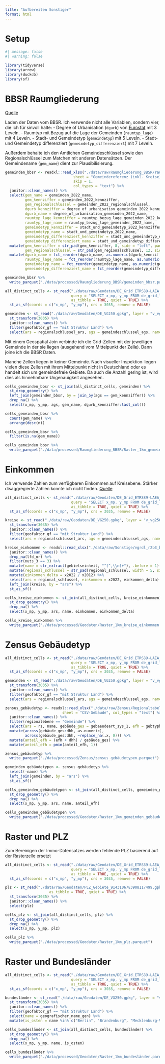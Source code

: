 ```yaml
---
title: "Aufbereiten Sonstiger"
format: html
---
```


# Setup

```r
#| message: false
#| warning: false

library(tidyverse)
library(arrow)
library(duckdb)
library(sf)
```

# BBSR Raumgliederung

[Quelle](https://www.bbsr.bund.de/BBSR/DE/forschung/raumbeobachtung/downloads/download-referenzen.html)

Laden der Daten vom BBSR. Ich verwende nicht alle Variablen, sondern vier, die ich für sinvoll halte:
- Degree of Urbanisation (`dgurb`) von [Eurostat](https://ec.europa.eu/eurostat/web/degree-of-urbanisation/methodology) mit 3 Leveln.
- Raumtyp mit Bezug auf die Lage der Gemeinden (`raumtyp_lage`) mit 4 Leveln.
- Stadt- und Gemeindetyp (`gemeindetyp`) mit 5 Leveln.
- Stadt- und Gemeindetyp differenziert (`gemeindetyp_differenziert`) mit 7 Leveln.

Außerdem behalte ich den Amtlichen Gemeindeschlüssel sowie den Regionalschlüssel zum Matchen mit anderen Datensätzen. Der Gemeindename (`gem_name`) dient zur Plausibilisierung.

```r
gemeinden_bbsr <- readxl::read_xlsx("./data/raw/Raumgliederung_BBSR/raumgliederungen-referenzen-2022.xlsx",
                               sheet = "Gemeindereferenz (inkl. Kreise)",
                               skip = 1,
                               col_types = "text") %>%
  janitor::clean_names() %>%
  select(gem_name = gemeinden_2022_name,
         gem_kennziffer = gemeinden_2022_kennziffer,
         gem_regionalschlussel = gemeinden_2022_regionalschlussel,
         dgurb_kennziffer = degree_of_urbanisation_gemeinden_2022_kennziffer,
         dgurb_name = degree_of_urbanisation_gemeinden_2022_name,
         raumtyp_lage_kennziffer = raumtyp_bezug_lage_gemeinden_2022_kennziffer,
         raumtyp_lage_name = raumtyp_bezug_lage_gemeinden_2022_name,
         gemeindetyp_kennziffer = stadt_und_gemeindetyp_2022_kennziffer,
         gemeindetyp_name = stadt_und_gemeindetyp_2022_name,
         gemeindetyp_differenziert_kennziffer = stadt_und_gemeindetyp_differenziert_2022_kennziffer,
         gemeindetyp_differenziert_name = stadt_und_gemeindetyp_differenziert_2022_name) %>%
  mutate(gem_kennziffer = str_pad(gem_kennziffer, 8, side = "left", pad = "0"),
         gem_regionalschlussel = str_pad(gem_regionalschlussel, 12, side = "left", pad = "0")) %>%
  mutate(dgurb_name = fct_reorder(dgurb_name, as.numeric(dgurb_kennziffer)),
         raumtyp_lage_name = fct_reorder(raumtyp_lage_name, as.numeric(raumtyp_lage_kennziffer)),
         gemeindetyp_name = fct_reorder(gemeindetyp_name, as.numeric(gemeindetyp_kennziffer)),
         gemeindetyp_differenziert_name = fct_reorder(gemeindetyp_differenziert_name, as.numeric(gemeindetyp_differenziert_kennziffer)))

gemeinden_bbsr %>%
  write_parquet("./data/processed/Raumgliederung_BBSR/gemeinden_bbsr.parquet")
```

```r
all_distinct_cells <- st_read("./data/raw/Geodaten/DE_Grid_ETRS89-LAEA_1km.gpkg",
                              query = "SELECT x_mp, y_mp FROM de_grid_laea_1km",
                              as_tibble = TRUE, quiet = TRUE) %>%
  st_as_sf(coords = c("x_mp", "y_mp"), crs = 3035, remove = FALSE)

gemeinden <- st_read("./data/raw/Geodaten/DE_VG250.gpkg", layer = "v_vg250_gem", as_tibble = TRUE) %>%
  st_transform(3035) %>%
  janitor::clean_names() %>%
  filter(geofaktor_gf == "mit Struktur Land") %>%
  select(ars = regionalschlussel_ars, ags = gemeindeschlussel_ags, name = geografischer_name_gen, bezeichnung, einwohner = einwohnerzahl_ewz, flaeche = katasterflache_kfl)
```

Mit einem Geospatial Join verbinde ich die Grid-Zellen mit der jeweiligen Gemeinde in der sie liegen (ausgehend vom Mittelpunkt der Zelle). Dann joine ich die BBSR Daten.

Manche Zellen liegen in keiner Gemeinde. Nach visueller Inspektion liegen vielen diese Zellen mit ihrem Mittelpunkt nicht in Deutschland oder es handelt sich um gemeindefreie Gebiete. Da auch die Anzahl gering ist, wird dies als hinnehmbare Ungenauigkeit angesehen.

```r
cells_gemeinden_bbsr <- st_join(all_distinct_cells, gemeinden) %>%
  st_drop_geometry() %>%
  left_join(gemeinden_bbsr, by = join_by(ags == gem_kennziffer)) %>%
  drop_na() %>%
  select(x_mp, y_mp, ags, gem_name, dgurb_kennziffer:last_col())

cells_gemeinden_bbsr %>%
  count(gem_name) %>%
  arrange(desc(n))

cells_gemeinden_bbsr %>%
  filter(is.na(gem_name))

cells_gemeinden_bbsr %>%
  write_parquet("./data/processed/Raumgliederung_BBSR/Raster_1km_gemeinden_bbsr.parquet")
```

# Einkommen

Ich verwende Zahlen zum verfügbaren Einkommen auf Kreisebene. Stärker disaggregierte Zahlen konnte ich nicht finden. [Quelle](https://www.statistikportal.de/de/vgrdl/ergebnisse-kreisebene/einkommen-kreise)

```r
all_distinct_cells <- st_read("./data/raw/Geodaten/DE_Grid_ETRS89-LAEA_1km.gpkg",
                              query = "SELECT x_mp, y_mp FROM de_grid_laea_1km",
                              as_tibble = TRUE, quiet = TRUE) %>%
  st_as_sf(coords = c("x_mp", "y_mp"), crs = 3035, remove = FALSE)

kreise <- st_read("./data/raw/Geodaten/DE_VG250.gpkg", layer = "v_vg250_krs", as_tibble = TRUE) %>%
  st_transform(3035) %>%
  janitor::clean_names() %>%
  filter(geofaktor_gf == "mit Struktur Land") %>%
  select(ars = regionalschlussel_ars, ags = gemeindeschlussel_ags, name = geografischer_name_gen, bezeichnung, einwohner = einwohnerzahl_ewz, flaeche = katasterflache_kfl)

kreise_einkommen <- readxl::read_xlsx("./data/raw/Sonstige/vgrdl_r2b3_bs2023.xlsx", sheet = "2.4", skip = 4) %>%
  janitor::clean_names() %>%
  drop_na(lfd_nr) %>%
  filter(nuts_3 == 3) %>%
  mutate(name = str_extract(gebietseinheit, "^[^,\\n]+"), .before = 1) %>%
  mutate(regional_schlussel = str_pad(regional_schlussel, width = 5, side = "right", pad = "0")) %>%
  mutate(einkommen_delta = x2022 / x2012) %>%
  select(ars = regional_schlussel, einkommen = x2022, einkommen_delta) %>%
  left_join(kreise, by = "ars") %>%
  st_as_sf()

cells_kreise_einkommen <- st_join(all_distinct_cells, kreise_einkommen) %>%
  st_drop_geometry() %>%
  drop_na() %>%
  select(x_mp, y_mp, ars, name, einkommen, einkommen_delta)

cells_kreise_einkommen %>%
  write_parquet("./data/processed/Geodaten/Raster_1km_kreise_einkommen.parquet")
```

# Zensus Gebäudetyp

```r
all_distinct_cells <- st_read("./data/raw/Geodaten/DE_Grid_ETRS89-LAEA_1km.gpkg",
                              query = "SELECT x_mp, y_mp FROM de_grid_laea_1km",
                              as_tibble = TRUE, quiet = TRUE) %>%
  st_as_sf(coords = c("x_mp", "y_mp"), crs = 3035, remove = FALSE)

gemeinden <- st_read("./data/raw/Geodaten/DE_VG250.gpkg", layer = "v_vg250_gem", as_tibble = TRUE) %>%
  st_transform(3035) %>%
  janitor::clean_names() %>%
  filter(geofaktor_gf == "mit Struktur Land") %>%
  select(ars = regionalschlussel_ars, ags = gemeindeschlussel_ags, name = geografischer_name_gen, bezeichnung, einwohner = einwohnerzahl_ewz, flaeche = katasterflache_kfl)

zensus_gebäudetyp <- readxl::read_xlsx("./data/raw/Zensus/Regionaltabelle_Gebaeude_Wohnungen.xlsx", 
                          sheet = "CSV-Gebäude", col_types = "text") %>%
  janitor::clean_names() %>%
  filter(regionalebene == "Gemeinde") %>%
  select(ars = rs, name, gebäude_ges = gebaeudeart_sys_1, efh = gebtypbauweise_1, dhh = gebtypbauweise_2) %>%
  mutate(across(gebäude_ges:dhh, as.numeric),
         across(gebäude_ges:dhh, ~replace_na(.x, 0))) %>%
  mutate(anteil_efh = (efh + dhh) / gebäude_ges) %>%
  mutate(anteil_efh = pmin(anteil_efh, 1))

zensus_gebäudetyp %>%
  write_parquet("./data/processed/Zensus/zensus_gebäudetypen.parquet")

gemeinden_gebäudetypen <- zensus_gebäudetyp %>%
  select(-name) %>%
  left_join(gemeinden, by = "ars") %>%
  st_as_sf()

cells_gemeinden_gebäudetypen <- st_join(all_distinct_cells, gemeinden_gebäudetypen) %>%
  st_drop_geometry() %>%
  drop_na() %>%
  select(x_mp, y_mp, ars, name, anteil_efh)

cells_gemeinden_gebäudetypen %>%
  write_parquet("./data/processed/Geodaten/Raster_1km_gemeinden_gebäudetypen.parquet")
```

# Raster und PLZ

Zum Bereinigen der Immo-Datensatzes werden fehlende PLZ basierend auf der Rasterzelle ersetzt

```r
all_distinct_cells <- st_read("./data/raw/Geodaten/DE_Grid_ETRS89-LAEA_1km.gpkg",
                              query = "SELECT x_mp, y_mp FROM de_grid_laea_1km",
                              as_tibble = TRUE, quiet = TRUE) %>%
  st_as_sf(coords = c("x_mp", "y_mp"), crs = 3035, remove = FALSE)

plz <- st_read("./data/raw/Geodaten/PLZ_Gebiete_9143106783908117499.gpkg",
                    as_tibble = TRUE, quiet = TRUE) %>%
  st_transform(3035) %>%
  janitor::clean_names() %>%
  select(plz)

cells_plz <- st_join(all_distinct_cells, plz) %>%
  st_drop_geometry() %>%
  drop_na() %>%
  select(x_mp, y_mp, plz)

cells_plz %>%
  write_parquet("./data/processed/Geodaten/Raster_1km_plz.parquet")
```

# Raster und Bundesländer

```r
all_distinct_cells <- st_read("./data/raw/Geodaten/DE_Grid_ETRS89-LAEA_1km.gpkg",
                              query = "SELECT x_mp, y_mp FROM de_grid_laea_1km",
                              as_tibble = TRUE, quiet = TRUE) %>%
  st_as_sf(coords = c("x_mp", "y_mp"), crs = 3035, remove = FALSE)

bundesländer <- st_read("./data/raw/Geodaten/DE_VG250.gpkg", layer = "v_vg250_lan", as_tibble = TRUE) %>%
  st_transform(3035) %>%
  janitor::clean_names() %>%
  filter(geofaktor_gf == "mit Struktur Land") %>%
  select(name = geografischer_name_gen) %>%
  mutate(is_osten = name %in% c("Berlin", "Brandenburg", "Mecklenburg-Vorpommern", "Sachsen", "Sachsen-Anhalt", "Thüringen"))

cells_bundesländer <- st_join(all_distinct_cells, bundesländer) %>%
  st_drop_geometry() %>%
  drop_na() %>%
  select(x_mp, y_mp, name, is_osten)

cells_bundesländer %>%
  write_parquet("./data/processed/Geodaten/Raster_1km_bundesländer.parquet")
```

